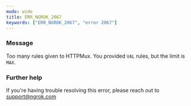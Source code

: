```yaml
---
mode: wide
title: ERR_NGROK_2067
keywords: ["ERR_NGROK_2067", "error 2067"]
---
```



### Message

Too many rules given to HTTPMux. You provided `VAL` rules, but the limit is `MAX`.

<ErrorDetails />

### Further help

If you're having trouble resolving this error, please reach out to [support@ngrok.com](mailto:support@ngrok.com?subject=Help%20with%20ERR_NGROK_2067)

